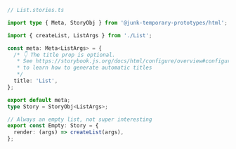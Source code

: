 ```ts
// List.stories.ts

import type { Meta, StoryObj } from '@junk-temporary-prototypes/html';

import { createList, ListArgs } from './List';

const meta: Meta<ListArgs> = {
  /* 👇 The title prop is optional.
   * See https://storybook.js.org/docs/html/configure/overview#configure-story-loading
   * to learn how to generate automatic titles
   */
  title: 'List',
};

export default meta;
type Story = StoryObj<ListArgs>;

// Always an empty list, not super interesting
export const Empty: Story = {
  render: (args) => createList(args),
};
```
